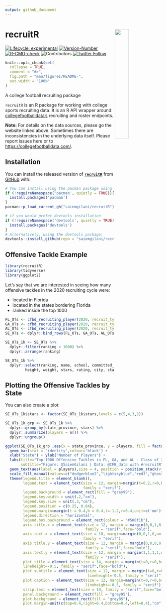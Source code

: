 ```yaml
---
output: github_document
---
```


<!-- README.md is generated from README.Rmd. Please edit that file -->

# recruitR <a href='https://recruitR.sportsdataverse.org/'><img src='https://raw.githubusercontent.com/saiemgilani/recruitR/master/logo.png'  align="right" width="30%" min-width="100px" /></a>

<!-- badges: start -->
[![Lifecycle: experimental](https://img.shields.io/badge/lifecycle-experimental-orange.svg?style=for-the-badge)](https://lifecycle.r-lib.org/articles/stages.html#experimental)
[![Version-Number](https://img.shields.io/github/r-package/v/saiemgilani/recruitR?label=recruitR&logo=R&logoColor=white&style=for-the-badge)](https://github.com/sportsdataverse/recruitR) [![R-CMD-check](https://img.shields.io/github/workflow/status/saiemgilani/recruitR/R-CMD-check?label=R-CMD-Check&logo=R&logoColor=white&style=for-the-badge)](https://github.com/sportsdataverse/recruitR/actions/workflows/R-CMD-check.yaml)
![Contributors](https://img.shields.io/github/contributors/saiemgilani/recruitR?style=for-the-badge)
[![Twitter Follow](https://img.shields.io/twitter/follow/saiemgilani?color=blue&label=%40saiemgilani&logo=twitter&style=for-the-badge)](https://twitter.com/saiemgilani)
<!-- badges: end -->

```r
knitr::opts_chunk$set(
  collapse = TRUE,
  comment = "#>",
  fig.path = "man/figures/README-",
  out.width = "100%"
)
```
A college football recruiting package


`recruitR` is an R package for working with college sports recruiting data. It is an R API wrapper around [collegefootballdata's](https://collegefootballdata.com/) recruiting and roster endpoints. 

__Note:__ For details on the data sources, please go the website linked above. Sometimes there are inconsistencies in the underlying data itself. Please report issues here or to [https://collegefootballdata.com/](https://collegefootballdata.com/). 

## Installation

You can install the released version of [**`recruitR`**](https://github.com/sportsdataverse/recruitR) from [GitHub](https://github.com/sportsdataverse/recruitR) with:

```r
# You can install using the pacman package using the following code:
if (!requireNamespace('pacman', quietly = TRUE)){
  install.packages('pacman')
}
pacman::p_load_current_gh("saiemgilani/recruitR")
```

```r
# if you would prefer devtools installation
if (!requireNamespace('devtools', quietly = TRUE)){
  install.packages('devtools')
}
# Alternatively, using the devtools package:
devtools::install_github(repo = "saiemgilani/recruitR")
```


## Offensive Tackle Example
```r
library(recruitR)
library(tidyverse)
library(ggplot2)
```
Let's say that we are interested in seeing how many offensive tackles in the 2020 recruiting cycle were:

 - located in Florida 
 - located in the states bordering Florida 
 - ranked inside the top 1000

```r
FL_OTs <- cfbd_recruiting_player(2020, recruit_type = 'HighSchool', state='FL', position ='OT')
GA_OTs <- cfbd_recruiting_player(2020, recruit_type = 'HighSchool', state='GA', position ='OT')
AL_OTs <- cfbd_recruiting_player(2020, recruit_type = 'HighSchool', state='AL', position ='OT')
SE_OTs <- dplyr::bind_rows(FL_OTs, GA_OTs, AL_OTs)

SE_OTs_1k <- SE_OTs %>% 
  dplyr::filter(ranking < 1000) %>% 
  dplyr::arrange(ranking)

SE_OTs_1k %>% 
  dplyr::select(ranking, name, school, committed_to, position, 
         height, weight, stars, rating, city, state_province)
```
## Plotting the Offensive Tackles by State

You can also create a plot:

```r
SE_OTs_1k$stars <- factor(SE_OTs_1k$stars,levels = c(5,4,3,2))

SE_OTs_1k_grp <- SE_OTs_1k %>%
  dplyr::group_by(state_province, stars) %>%
  dplyr::summarize(players = n()) %>% 
  dplyr::ungroup()

ggplot(SE_OTs_1k_grp ,aes(x = state_province, y = players, fill = factor(stars))) +
  geom_bar(stat = "identity",colour='black') +
  xlab("State") + ylab("Number of Players") +
  labs(title="Top-1000 Offensive Tackles in FL, GA, and AL - Class of 2020",
       subtitle="Figure: @SaiemGilani | Data: @CFB_data with #recruitR")+
  geom_text(aes(label = players),size = 4, position = position_stack(vjust = 0.5))+
  scale_fill_manual(values=c("dodgerblue2","lightskyblue","red3","ghostwhite"))+
  theme(legend.title = element_blank(),
        legend.text = element_text(size = 12, margin=margin(t=0.2,r=0,b=0.2,l=-1.2,unit=c("mm")), 
                                   family = "serif"),
        legend.background = element_rect(fill = "grey99"),
        legend.key.width = unit(.2,"cm"),
        legend.key.size = unit(.3,"cm"),
        legend.position = c(0.25, 0.84),
        legend.margin=margin(t = 0.4,b = 0.4,l=-1.2,r=0.4,unit=c('mm')),
        legend.direction = "horizontal",
        legend.box.background = element_rect(colour = "#500f1b"),
        axis.title.x = element_text(size = 12, margin = margin(0,0,1,0,unit=c("mm")), 
                                    family = "serif",face="bold"),
        axis.text.x = element_text(size = 10, margin=margin(0,0,1,0,unit=c("mm")),
                                   family = "serif"),
        axis.title.y = element_text(size = 12, margin = margin(0,0,0,0,unit=c("mm")), 
                                    family = "serif",face="bold"),
        axis.text.y = element_text(size = 12, margin = margin(1,1,1,1,unit=c("mm")), 
                                    family = "serif"),
        plot.title = element_text(size = 14, margin = margin(t=0,r=0,b=1.5,l=0,unit=c("mm")),
        lineheight=-0.5, family = "serif",face="bold"),
        plot.subtitle = element_text(size = 12, margin = margin(t=0,r=0,b=2,l=0,unit=c("mm")), 
                                     lineheight=-0.5, family = "serif"),
        plot.caption = element_text(size = 12, margin=margin(t=0,r=0,b=0,l=0,unit=c("mm")),
                                    lineheight=-0.5, family = "serif"),
        strip.text = element_text(size = 10, family = "serif",face="bold"),
        panel.background = element_rect(fill = "grey95"),
        plot.background = element_rect(fill = "grey85"),
        plot.margin=unit(c(top=0.4,right=0.4,bottom=0.4,left=0.4),"cm"))

```

